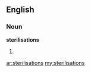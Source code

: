 ==English==

===Noun===
'''sterilisations'''

# {{British}} {{plural of|[[sterilisation]]}}

[[ar:sterilisations]]
[[my:sterilisations]]